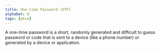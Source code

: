 ```yaml
---
title: One-time Password (OTP)
alphabet: O
tags: [pkce]
---
```


A one-time password is a short, randomly generated and difficult to guess password or code that is sent to a device (like a phone number) or generated by a device or application.
